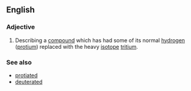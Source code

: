 ==English==
===Adjective===
{{en-adj}}

# {{context|chemistry}} Describing a [[compound]] which has had some of its normal [[hydrogen]] ([[protium]]) replaced with the heavy [[isotope]] [[tritium]].

===See also===
*[[protiated]]
*[[deuterated]]